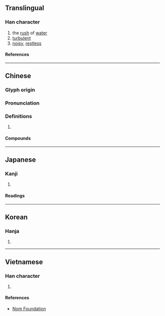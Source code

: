 {{also|汹}}
{{character info/new}}
==Translingual==

===Han character===
{{Han char|rn=85|rad=水|as=06|sn=9|four=37120|canj=EPUK|ids=⿰氵匈}}

# the [[rush]] of [[water]]
# [[turbulent]]
# [[noisy]], [[restless]]

====References====
{{Han ref|kx=0622.130|dkj=17417|dj=1018.110|hdz=31614.010|uh=6D36}}

----

==Chinese==
{{zh-forms|s=汹}}

===Glyph origin===
{{Han etym}}

===Pronunciation===
{{zh-pron
|m=xiōng
|c=hung1
|mn=hiong
|mc=y
|oc=y
|cat=n,a
}}

===Definitions===
{{zh-hanzi}}

# {{rfdef|zh}}

====Compounds====
{{zh-der|其勢洶洶|天下洶洶|人情洶洶|來勢洶洶|波濤洶湧|暗潮洶湧|洶湧|洶涌|洶動|洶涌澎湃|洶湧澎湃|洶洶拳拳|洶洶|氣勢洶洶}}

----

==Japanese==

===Kanji===
{{ja-kanji|grade=|rs=水06}}

# {{defn|lang=ja|sort=水06}}

====Readings====
{{ja-readings
|on=きょう
|kun=わく
}}

----

==Korean==

===Hanja===
{{ko-hanja|흉}}

# {{defn|lang=ko|sort=水06}}

----

==Vietnamese==

===Han character===
{{vi-readings|rs=水06|reading=húng}}

# {{defn|lang=vi|sort=水06}}

====References====
*[http://nomfoundation.org/common/nom_details.php?codepoint=6d36 Nom Foundation]